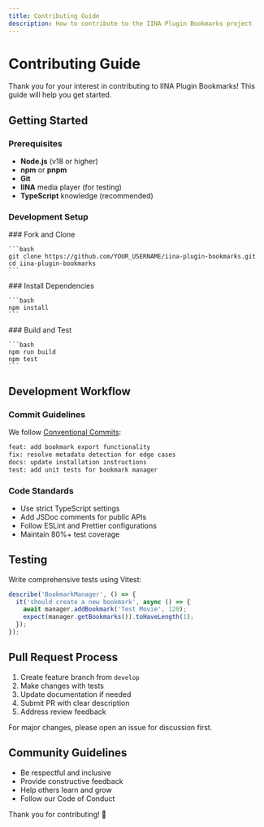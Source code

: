 ```yaml
---
title: Contributing Guide
description: How to contribute to the IINA Plugin Bookmarks project
---
```



# Contributing Guide

Thank you for your interest in contributing to IINA Plugin Bookmarks! This guide will help you get started.

## Getting Started

### Prerequisites

- **Node.js** (v18 or higher)
- **npm** or **pnpm** 
- **Git**
- **IINA** media player (for testing)
- **TypeScript** knowledge (recommended)

### Development Setup

<Steps>
  <Step>
    ### Fork and Clone
    
    ```bash
    git clone https://github.com/YOUR_USERNAME/iina-plugin-bookmarks.git
    cd iina-plugin-bookmarks
    ```
  </Step>
  
  <Step>
    ### Install Dependencies
    
    ```bash
    npm install
    ```
  </Step>
  
  <Step>
    ### Build and Test
    
    ```bash
    npm run build
    npm test
    ```
  </Step>
</Steps>

## Development Workflow

### Commit Guidelines

We follow [Conventional Commits](https://www.conventionalcommits.org/):

```bash
feat: add bookmark export functionality
fix: resolve metadata detection for edge cases  
docs: update installation instructions
test: add unit tests for bookmark manager
```

### Code Standards

- Use strict TypeScript settings
- Add JSDoc comments for public APIs
- Follow ESLint and Prettier configurations
- Maintain 80%+ test coverage

## Testing

Write comprehensive tests using Vitest:

```typescript
describe('BookmarkManager', () => {
  it('should create a new bookmark', async () => {
    await manager.addBookmark('Test Movie', 120);
    expect(manager.getBookmarks()).toHaveLength(1);
  });
});
```

## Pull Request Process

1. Create feature branch from `develop`
2. Make changes with tests
3. Update documentation if needed
4. Submit PR with clear description
5. Address review feedback

<Callout type="info">
  For major changes, please open an issue for discussion first.
</Callout>

## Community Guidelines

- Be respectful and inclusive
- Provide constructive feedback
- Help others learn and grow
- Follow our Code of Conduct

Thank you for contributing! 🎉 